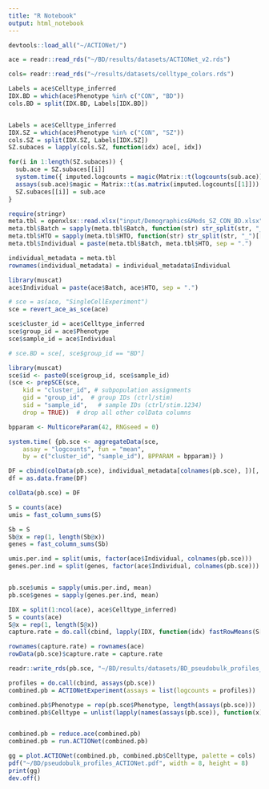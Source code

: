 ```yaml
---
title: "R Notebook"
output: html_notebook
---
```


```r
devtools::load_all("~/ACTIONet/")

```

```r
ace = readr::read_rds("~/BD/results/datasets/ACTIONet_v2.rds")

cols= readr::read_rds("~/results/datasets/celltype_colors.rds")

```



```r
Labels = ace$Celltype_inferred
IDX.BD = which(ace$Phenotype %in% c("CON", "BD"))
cols.BD = split(IDX.BD, Labels[IDX.BD])


Labels = ace$Celltype_inferred
IDX.SZ = which(ace$Phenotype %in% c("CON", "SZ"))
cols.SZ = split(IDX.SZ, Labels[IDX.SZ])
SZ.subaces = lapply(cols.SZ, function(idx) ace[, idx])

for(i in 1:length(SZ.subaces)) {
  sub.ace = SZ.subaces[[i]]
  system.time({ imputed.logcounts = magic(Matrix::t(logcounts(sub.ace))) })
  assays(sub.ace)$magic = Matrix::t(as.matrix(imputed.logcounts[[1]]))
  SZ.subaces[[i]] = sub.ace 
}

```


```r
require(stringr)
meta.tbl = openxlsx::read.xlsx("input/Demographics&Meds_SZ_CON_BD.xlsx")
meta.tbl$Batch = sapply(meta.tbl$Batch, function(str) str_split(str, "_")[[1]][[2]])
meta.tbl$HTO = sapply(meta.tbl$HTO, function(str) str_split(str, "_")[[1]][[2]])
meta.tbl$Individual = paste(meta.tbl$Batch, meta.tbl$HTO, sep = ".")

individual_metadata = meta.tbl
rownames(individual_metadata) = individual_metadata$Individual

```


```r
library(muscat)
ace$Individual = paste(ace$Batch, ace$HTO, sep = ".")

# sce = as(ace, "SingleCellExperiment")
sce = revert_ace_as_sce(ace)

sce$cluster_id = ace$Celltype_inferred
sce$group_id = ace$Phenotype
sce$sample_id = ace$Individual

# sce.BD = sce[, sce$group_id == "BD"]

library(muscat)
sce$id <- paste0(sce$group_id, sce$sample_id)
(sce <- prepSCE(sce,
    kid = "cluster_id", # subpopulation assignments
    gid = "group_id",  # group IDs (ctrl/stim)
    sid = "sample_id",   # sample IDs (ctrl/stim.1234)
    drop = TRUE))  # drop all other colData columns
```

```r
bpparam <- MulticoreParam(42, RNGseed = 0)

system.time( {pb.sce <- aggregateData(sce,
    assay = "logcounts", fun = "mean",
    by = c("cluster_id", "sample_id"), BPPARAM = bpparam)} )

```

```r
DF = cbind(colData(pb.sce), individual_metadata[colnames(pb.sce), ])[, -1]
df = as.data.frame(DF)

colData(pb.sce) = DF

```


```r
S = counts(ace)
umis = fast_column_sums(S)

Sb = S
Sb@x = rep(1, length(Sb@x))
genes = fast_column_sums(Sb)

umis.per.ind = split(umis, factor(ace$Individual, colnames(pb.sce)))
genes.per.ind = split(genes, factor(ace$Individual, colnames(pb.sce)))


pb.sce$umis = sapply(umis.per.ind, mean)
pb.sce$genes = sapply(genes.per.ind, mean)

```

```r
IDX = split(1:ncol(ace), ace$Celltype_inferred)
S = counts(ace)
S@x = rep(1, length(S@x))
capture.rate = do.call(cbind, lapply(IDX, function(idx) fastRowMeans(S[, idx])))

rownames(capture.rate) = rownames(ace)
rowData(pb.sce)$capture.rate = capture.rate

```

```r

readr::write_rds(pb.sce, "~/BD/results/datasets/BD_pseudobulk_profiles_Feb2022.rds")

```


```r
profiles = do.call(cbind, assays(pb.sce))
combined.pb = ACTIONetExperiment(assays = list(logcounts = profiles))

combined.pb$Phenotype = rep(pb.sce$Phenotype, length(assays(pb.sce)))
combined.pb$Celltype = unlist(lapply(names(assays(pb.sce)), function(x) rep(x, ncol(pb.sce))))


combined.pb = reduce.ace(combined.pb)
combined.pb = run.ACTIONet(combined.pb)

gg = plot.ACTIONet(combined.pb, combined.pb$Celltype, palette = cols)
pdf("~/BD/pseudobulk_profiles_ACTIONet.pdf", width = 8, height = 8)
print(gg)
dev.off()


```


